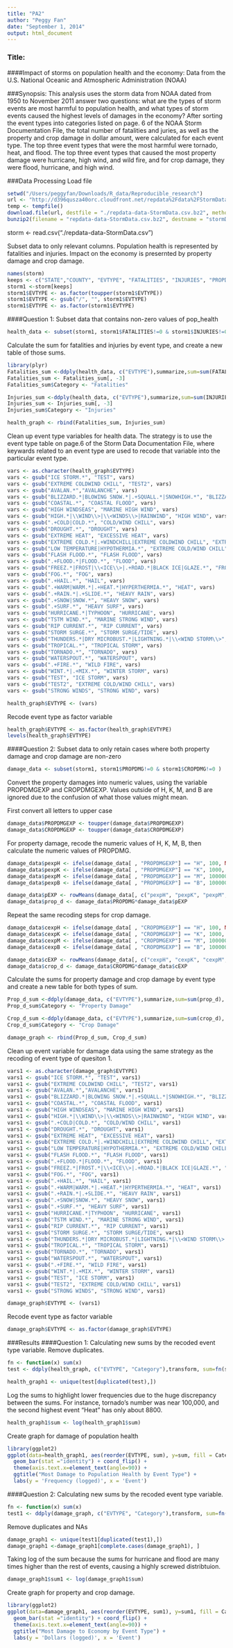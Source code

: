 ```yaml
---
title: "PA2"
author: "Peggy Fan"
date: "September 1, 2014"
output: html_document
---
```

### Title: 
####Impact of storms on population health and the economy: Data from the U.S. National Oceanic and Atmospheric Administration (NOAA)

###Synopsis: 
This analysis uses the storm data from NOAA dated from 1950 to November 2011 answer two questions: what are the types of storm events are most harmful to population health, and what types of storm events caused the highest levels of damages in the economy? After sorting the event types into categories listed on page. 6 of the NOAA Storm Documentation File, the total number of fatalities and juries, as well as the property and crop damage in dollar amount, were calculated for each event type. The top three event types that were the most harmful were tornado, heat, and flood. The top three event types that caused the most property damage were hurricane, high wind, and wild fire, and for crop damage, they were flood, hurricane, and high wind. 

###Data Processing 
Load file 
```r
setwd("/Users/peggyfan/Downloads/R_data/Reproducible_research")
url <- "http://d396qusza40orc.cloudfront.net/repdata%2Fdata%2FStormData.csv.bz2"
temp <- tempfile()
download.file(url, destfile = "./repdata-data-StormData.csv.bz2", method = "curl", mode = "wb")
bunzip2(filename = "repdata-data-StormData.csv.bz2", destname = "stormData.csv")

```
storm <- read.csv("./repdata-data-StormData.csv")

Subset data to only relevant columns. Population health is represented by fatalities and injuries. Impact on the economy is presernted by property damage and crop damage.

```r
names(storm)
keeps <- c("STATE","COUNTY", "EVTYPE", "FATALITIES", "INJURIES", "PROPDMG", "PROPDMGEXP", "CROPDMG", "CROPDMGEXP") 
storm1 <-storm[keeps]
storm1$EVTYPE <- as.factor(toupper(storm1$EVTYPE))
storm1$EVTYPE <- gsub("/", "", storm1$EVTYPE)
storm1$EVTYPE <- as.factor(storm1$EVTYPE)
```

####Question 1:
Subset data that contains non-zero values of pop_health
```r
health_data <- subset(storm1, storm1$FATALITIES!=0 & storm1$INJURIES!=0)
```
Calculate the sum for fatalities and injuries by event type, and create a new table of those sums.

```r
library(plyr)
Fatalities_sum <-ddply(health_data, c("EVTYPE"),summarize,sum=sum(FATALITIES), na.rm=TRUE)
Fatalities_sum <- Fatalities_sum[, -3]
Fatalities_sum$Category <- "Fatalities"

Injuries_sum <-ddply(health_data, c("EVTYPE"),summarize,sum=sum(INJURIES), na.rm=TRUE)
Injuries_sum <- Injuries_sum[, -3]
Injuries_sum$Category <- "Injuries"

health_graph <- rbind(Fatalities_sum, Injuries_sum)
```

Clean up event type variables for health data. The strategy is to use the event type table on page.6 of the Storm Data Documentation File, where keywards related to an event type are used to recode that variable into the particular event type. 

```r
vars <- as.character(health_graph$EVTYPE)
vars <- gsub("ICE STORM.*", "TEST", vars)
vars <- gsub("EXTREME COLDWIND CHILL", "TEST2", vars)
vars <- gsub("AVALAN.*","AVALANCHE", vars)
vars <- gsub("BLIZZARD.*|BLOWING SNOW.*|.+SQUALL.*|SNOWHIGH.*", "BLIZZARD", vars)
vars <- gsub("COASTAL.*", "COASTAL FLOOD", vars)
vars <- gsub("HIGH WINDSEAS", "MARINE HIGH WIND", vars)
vars <- gsub("HIGH.*|\\WIND\\>|\\<WINDS\\>|RAINWIND", "HIGH WIND", vars)
vars <- gsub(".+COLD|COLD.*", "COLD/WIND CHILL", vars)
vars <- gsub("DROUGHT.*", "DROUGHT", vars)
vars <- gsub("EXTREME HEAT", "EXCESSIVE HEAT", vars)
vars <- gsub("EXTREME COLD.*|.+WINDCHILL|EXTREME COLDWIND CHILL", "EXTREME COLD/WIND CHILL", vars)
vars <- gsub("LOW TEMPERATURE|HYPOTHERMIA.*", "EXTREME COLD/WIND CHILL", vars)
vars <- gsub("FLASH FLOOD.*", "FLASH FLOOD", vars)
vars <- gsub(".+FLOOD.*|FLOOD.*", "FLOOD", vars)
vars <- gsub("FREEZ.*|FROST|\\<ICE\\>|.+ROAD.*|BLACK ICE|GLAZE.*", "FROST/FREEZE", vars)
vars <- gsub("FOG.*", "FOG", vars)
vars <- gsub(".+HAIL.*", "HAIL", vars)
vars <- gsub(".+WARM|WARM.*|.+HEAT.*|HYPERTHERMIA.*", "HEAT", vars)
vars <- gsub(".+RAIN.*|.+SLIDE.*", "HEAVY RAIN", vars)
vars <- gsub(".+SNOW|SNOW.*", "HEAVY SNOW", vars)
vars <- gsub(".+SURF.*", "HEAVY SURF", vars)
vars <- gsub("HURRICANE.*|TYPHOON", "HURRICANE", vars)
vars <- gsub("TSTM WIND.*", "MARINE STRONG WIND", vars)
vars <- gsub("RIP CURRENT.*", "RIP CURRENT", vars)
vars <- gsub("STORM SURGE.*", "STORM SURGE/TIDE", vars)
vars <- gsub("THUNDERS.*|DRY MICROBUST.*|LIGHTNING.*|\\<WIND STORM\\>", "THUNDERSTORM WIND", vars)
vars <- gsub("TROPICAL.*", "TROPICAL STORM", vars)
vars <- gsub("TORNADO.*", "TORNADO", vars)
vars <- gsub("WATERSPOUT.*", "WATERSPOUT", vars)
vars <- gsub(".+FIRE.*", "WILD FIRE", vars)
vars <- gsub("WINT.*|.+MIX.*", "WINTER STORM", vars)
vars <- gsub("TEST", "ICE STORM", vars)
vars <- gsub("TEST2", "EXTREME COLD/WIND CHILL", vars)
vars <- gsub("STRONG WINDS", "STRONG WIND", vars)

health_graph$EVTYPE <- (vars)
```

Recode event type as factor variable
```r
health_graph$EVTYPE <- as.factor(health_graph$EVTYPE)
levels(health_graph$EVTYPE)
```

####Question 2:
Subset data to only retain cases where both property damage and crop damage are non-zero
```r
damage_data <- subset(storm1, storm1$PROPDMG!=0 & storm1$CROPDMG!=0 )
```

Convert the property damages into numeric values, using the variable PROPDMGEXP and CROPDMGEXP.
Values outside of H, K, M, and B are ignored due to the confusion of what those values might mean.

First convert all letters to upper case
```r
damage_data$PROPDMGEXP <- toupper(damage_data$PROPDMGEXP)
damage_data$CROPDMGEXP <- toupper(damage_data$CROPDMGEXP)
```

For property damage, recode the numeric values of H, K, M, B, then calculate the numeric values of PROPDMG.
```r
damage_data$pexpH <- ifelse(damage_data[ , "PROPDMGEXP"] == "H", 100, NA )
damage_data$pexpK <- ifelse(damage_data[ , "PROPDMGEXP"] == "K", 1000, NA )
damage_data$pexpM <- ifelse(damage_data[ , "PROPDMGEXP"] == "M", 1000000, NA )
damage_data$pexpB <- ifelse(damage_data[ , "PROPDMGEXP"] == "B", 1000000000, NA )

damage_data$pEXP <- rowMeans(damage_data[, c("pexpH", "pexpK", "pexpM", "pexpB")], na.rm=TRUE)
damage_data$prop_d <- damage_data$PROPDMG*damage_data$pEXP
```

Repeat the same recoding steps for crop damage.
```r
damage_data$cexpH <- ifelse(damage_data[ , "CROPDMGEXP"] == "H", 100, NA )
damage_data$cexpK <- ifelse(damage_data[ , "CROPDMGEXP"] == "K", 1000, NA )
damage_data$cexpM <- ifelse(damage_data[ , "CROPDMGEXP"] == "M", 1000000, NA )
damage_data$cexpB <- ifelse(damage_data[ , "CROPDMGEXP"] == "B", 1000000000, NA )

damage_data$cEXP <- rowMeans(damage_data[, c("cexpH", "cexpK", "cexpM", "cexpB")], na.rm=TRUE)
damage_data$crop_d <- damage_data$CROPDMG*damage_data$cEXP
```

Calculate the sums for property damage and crop damage by event type and create a new table for both types of sum.
```r
Prop_d_sum <-ddply(damage_data, c("EVTYPE"),summarize,sum=sum(prop_d), na.rm=TRUE)
Prop_d_sum$Category <- "Property Damage"

Crop_d_sum <-ddply(damage_data, c("EVTYPE"),summarize,sum=sum(crop_d), na.rm=TRUE)
Crop_d_sum$Category <- "Crop Damage"

damage_graph <- rbind(Prop_d_sum, Crop_d_sum)
```

Clean up event variable for damage data using the same strategy as the recoding of event type of quesiton 1.
```r
vars1 <- as.character(damage_graph$EVTYPE)
vars1 <- gsub("ICE STORM.*", "TEST", vars1)
vars1 <- gsub("EXTREME COLDWIND CHILL", "TEST2", vars1)
vars1 <- gsub("AVALAN.*","AVALANCHE", vars1)
vars1 <- gsub("BLIZZARD.*|BLOWING SNOW.*|.+SQUALL.*|SNOWHIGH.*", "BLIZZARD", vars1)
vars1 <- gsub("COASTAL.*", "COASTAL FLOOD", vars1)
vars1 <- gsub("HIGH WINDSEAS", "MARINE HIGH WIND", vars1)
vars1 <- gsub("HIGH.*|\\WIND\\>|\\<WINDS\\>|RAINWIND", "HIGH WIND", vars1)
vars1 <- gsub(".+COLD|COLD.*", "COLD/WIND CHILL", vars1)
vars1 <- gsub("DROUGHT.*", "DROUGHT", vars1)
vars1 <- gsub("EXTREME HEAT", "EXCESSIVE HEAT", vars1)
vars1 <- gsub("EXTREME COLD.*|.+WINDCHILL|EXTREME COLDWIND CHILL", "EXTREME COLD/WIND CHILL", vars1)
vars1 <- gsub("LOW TEMPERATURE|HYPOTHERMIA.*", "EXTREME COLD/WIND CHILL", vars1)
vars1 <- gsub("FLASH FLOOD.*", "FLASH FLOOD", vars1)
vars1 <- gsub(".+FLOOD.*|FLOOD.*", "FLOOD", vars1)
vars1 <- gsub("FREEZ.*|FROST.*|\\<ICE\\>|.+ROAD.*|BLACK ICE|GLAZE.*", "FROST/FREEZE", vars1)
vars1 <- gsub("FOG.*", "FOG", vars1)
vars1 <- gsub(".+HAIL.*", "HAIL", vars1)
vars1 <- gsub(".+WARM|WARM.*|.+HEAT.*|HYPERTHERMIA.*", "HEAT", vars1)
vars1 <- gsub(".+RAIN.*|.+SLIDE.*", "HEAVY RAIN", vars1)
vars1 <- gsub(".+SNOW|SNOW.*", "HEAVY SNOW", vars1)
vars1 <- gsub(".+SURF.*", "HEAVY SURF", vars1)
vars1 <- gsub("HURRICANE.*|TYPHOON", "HURRICANE", vars1)
vars1 <- gsub("TSTM WIND.*", "MARINE STRONG WIND", vars1)
vars1 <- gsub("RIP CURRENT.*", "RIP CURRENT", vars1)
vars1 <- gsub("STORM SURGE.*", "STORM SURGE/TIDE", vars1)
vars1 <- gsub("THUNDERS.*|DRY MICROBUST.*|LIGHTNING.*|\\<WIND STORM\\>|SEVERE.*", "THUNDERSTORM WIND", vars1)
vars1 <- gsub("TROPICAL.*", "TROPICAL STORM", vars1)
vars1 <- gsub("TORNADO.*", "TORNADO", vars1)
vars1 <- gsub("WATERSPOUT.*", "WATERSPOUT", vars1)
vars1 <- gsub(".+FIRE.*", "WILD FIRE", vars1)
vars1 <- gsub("WINT.*|.+MIX.*", "WINTER STORM", vars1)
vars1 <- gsub("TEST", "ICE STORM", vars1)
vars1 <- gsub("TEST2", "EXTREME COLD/WIND CHILL", vars1)
vars1 <- gsub("STRONG WINDS", "STRONG WIND", vars1)

damage_graph$EVTYPE <- (vars1)
```
Recode event type as factor variable
```r
damage_graph$EVTYPE <- as.factor(damage_graph$EVTYPE)
```
###Results
####Question 1:
Calculating new sums by the recoded event type variable. Remove duplicates.
```r
fn <- function(x) sum(x)
test <- ddply(health_graph, c("EVTYPE", "Category"),transform, sum=fn(sum), na.rm=TRUE)

health_graph1 <- unique(test[duplicated(test),])
```

Log the sums to highlight lower frequencies due to the huge discrepancy between the sums. For instance, tornado's number was near 100,000, and the second highest event "Heat" has only about 8800.
```r
health_graph1$sum <- log(health_graph1$sum)
```

Create graph for damage of population health
```r
library(ggplot2)
ggplot(data=health_graph1, aes(reorder(EVTYPE, sum), y=sum, fill = Category)) +
  geom_bar(stat ="identity") + coord_flip() +
  theme(axis.text.x=element_text(angle=90)) + 
  ggtitle("Most Damage to Population Health by Event Type") +
  labs(y = 'Frequency (logged)', x = 'Event') 
```

####Question 2:
Calculating new sums by the recoded event type variable.
```r
fn <- function(x) sum(x)
test1 <- ddply(damage_graph, c("EVTYPE", "Category"),transform, sum=fn(sum), na.rm=TRUE)

```

Remove duplicates and NAs
```r
damage_graph1 <- unique(test1[duplicated(test1),])
damage_graph1 <-damage_graph1[complete.cases(damage_graph1), ]
```

Taking log of the sum because the sums for hurricane and flood are many times higher than the 
rest of events, causing a highly screwed distribtuion.
```r
damage_graph1$sum1 <- log(damage_graph1$sum)
```

Create graph for property and crop damage.
```r
library(ggplot2)
ggplot(data=damage_graph1, aes(reorder(EVTYPE, sum1), y=sum1, fill = Category)) +
  geom_bar(stat ="identity") + coord_flip() +
  theme(axis.text.x=element_text(angle=90)) + 
  ggtitle("Most Damage to Economy by Event Type") +
  labs(y = 'Dollars (logged)', x = 'Event') 
```

